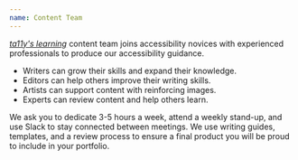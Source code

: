 ```yaml
---
name: Content Team
---
```


[_ta11y's learning_](https://www.ta11y.org/learning) content team joins accessibility novices with experienced professionals to produce our accessibility guidance.
- Writers can grow their skills and expand their knowledge.
- Editors can help others improve their writing skills.
- Artists can support content with reinforcing images.
- Experts can review content and help others learn.

We ask you to dedicate 3-5 hours a week, attend a weekly stand-up, and use Slack to stay connected between meetings. We use writing guides, templates, and a review process to ensure a final product you will be proud to include in your portfolio.